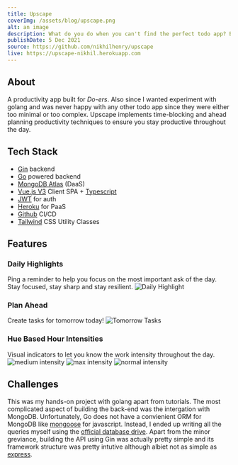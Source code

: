 ```yaml
---
title: Upscape
coverImg: /assets/blog/upscape.png
alt: an image
description: What do you do when you can't find the perfect todo app? Build one yourself!
publishDate: 5 Dec 2021
source: https://github.com/nikhilhenry/upscape
live: https://upscape-nikhil.herokuapp.com
---
```



<div class="not-prose">
  <ProjectLinks
    source={frontmatter.source}
    live={frontmatter.live}
  ></ProjectLinks>
</div>

## About

A productivity app built for _Do-ers_. Also since I wanted experiment with golang and was never happy with any other
todo app since they were either too minimal or too complex. Upscape implements time-blocking and ahead planning productivity techniques to ensure you stay productive throughout the day.

## Tech Stack

- [Gin](https://gin-gonic.com/) backend
- [Go](https://golang.org) powered backend
- [MongoDB Atlas](https://cloud.mongodb.com/v2/5ea9386c468f9c5f315a6535#metrics/replicaSet/5ec2597012bfec1f1f998f60/explorer) (DaaS)
- [Vue.js V3](https://v3.vuejs.org/) Client SPA + [Typescript](https://www.typescriptlang.org/)
- [JWT](jwt.io) for auth
- [Heroku](https://dashboard.heroku.com/apps/carenikhil) for PaaS
- [Github](https://github.com/nikhilhenry/) CI/CD
- [Tailwind](https://tailwind.com) CSS Utility Classes

## Features

### Daily Highlights

Ping a reminder to help you focus on the most important ask of the day. Stay focused, stay sharp and stay resilient.
![Daily Highlight](../../../public/assets/blog/upscape-1.png)

### Plan Ahead

Create tasks for tomorrow today!
![Tomorrow Tasks](../../../public/assets/blog/upscape-5.png)

### Hue Based Hour Intensities

Visual indicators to let you know the work intensity throughout the day.
![medium intensity](../../../public/assets/blog/upscape-2.png)
![max intensity](../../../public/assets/blog/upscape-3.png)
![normal intensity](../../../public/assets/blog/upscape-4.png)

## Challenges

This was my hands-on project with golang apart from tutorials. The most complicated aspect of building the back-end was the intergation with MongoDB. Unfortunately, Go does not have a convienient ORM for MongoDB like [mongoose](https://mongoosejs.com/docs/) for javascript. Instead, I ended up writing all the queries myself using the [official database drive](https://www.mongodb.com/docs/drivers/go/current/). Apart from the minor greviance, building the API using Gin was actually pretty simple and its framework structure was pretty intutive although albiet not as simple as [express](https://expressjs.com/).
